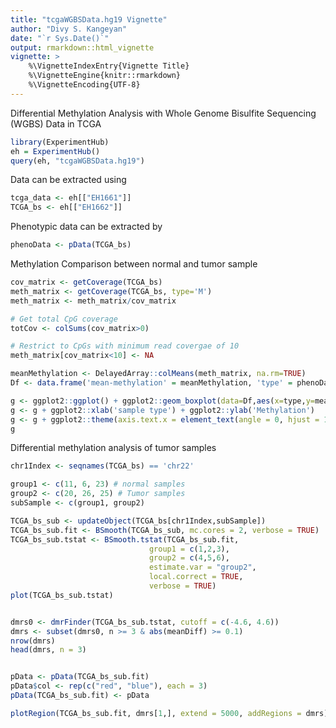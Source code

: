 ```yaml
---
title: "tcgaWGBSData.hg19 Vignette"
author: "Divy S. Kangeyan"
date: "`r Sys.Date()`"
output: rmarkdown::html_vignette
vignette: >
    %\VignetteIndexEntry{Vignette Title}
    %\VignetteEngine{knitr::rmarkdown}
    %\VignetteEncoding{UTF-8}
---
```


Differential Methylation Analysis with Whole Genome Bisulfite Sequencing (WGBS) Data in TCGA
```r
library(ExperimentHub)
eh = ExperimentHub()
query(eh, "tcgaWGBSData.hg19")
```

Data can be extracted using
```r
tcga_data <- eh[["EH1661"]]
TCGA_bs <- eh[["EH1662"]]
```


Phenotypic data can be extracted by
```r
phenoData <- pData(TCGA_bs)
```


Methylation Comparison between normal and tumor sample
```r
cov_matrix <- getCoverage(TCGA_bs)
meth_matrix <- getCoverage(TCGA_bs, type='M')
meth_matrix <- meth_matrix/cov_matrix

# Get total CpG coverage
totCov <- colSums(cov_matrix>0)

# Restrict to CpGs with minimum read covergae of 10
meth_matrix[cov_matrix<10] <- NA 

meanMethylation <- DelayedArray::colMeans(meth_matrix, na.rm=TRUE)
Df <- data.frame('mean-methylation' = meanMethylation, 'type' = phenoData$sample.type)

g <- ggplot2::ggplot() + ggplot2::geom_boxplot(data=Df,aes(x=type,y=mean.methylation))
g <- g + ggplot2::xlab('sample type') + ggplot2::ylab('Methylation') 
g <- g + ggplot2::theme(axis.text.x = element_text(angle = 0, hjust = 1))
g

```


Differential methylation analysis of tumor samples
```r
chr1Index <- seqnames(TCGA_bs) == 'chr22'

group1 <- c(11, 6, 23) # normal samples
group2 <- c(20, 26, 25) # Tumor samples
subSample <- c(group1, group2)

TCGA_bs_sub <- updateObject(TCGA_bs[chr1Index,subSample])
TCGA_bs_sub.fit <- BSmooth(TCGA_bs_sub, mc.cores = 2, verbose = TRUE)
TCGA_bs_sub.tstat <- BSmooth.tstat(TCGA_bs_sub.fit, 
                               group1 = c(1,2,3),
                               group2 = c(4,5,6), 
                               estimate.var = "group2",
                               local.correct = TRUE,
                               verbose = TRUE)
plot(TCGA_bs_sub.tstat)


dmrs0 <- dmrFinder(TCGA_bs_sub.tstat, cutoff = c(-4.6, 4.6))
dmrs <- subset(dmrs0, n >= 3 & abs(meanDiff) >= 0.1)
nrow(dmrs)
head(dmrs, n = 3)


pData <- pData(TCGA_bs_sub.fit)
pData$col <- rep(c("red", "blue"), each = 3)
pData(TCGA_bs_sub.fit) <- pData

plotRegion(TCGA_bs_sub.fit, dmrs[1,], extend = 5000, addRegions = dmrs)

```




